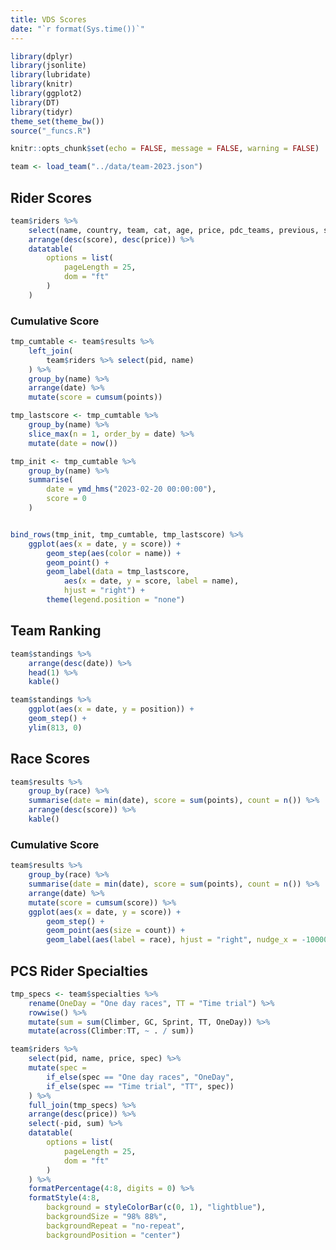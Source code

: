```yaml
---
title: VDS Scores
date: "`r format(Sys.time())`"
---
```


```r
library(dplyr)
library(jsonlite)
library(lubridate)
library(knitr)
library(ggplot2)
library(DT)
library(tidyr)
theme_set(theme_bw())
source("_funcs.R")

knitr::opts_chunk$set(echo = FALSE, message = FALSE, warning = FALSE)
```

```r
team <- load_team("../data/team-2023.json")
```

## Rider Scores

```r
team$riders %>%
    select(name, country, team, cat, age, price, pdc_teams, previous, score) %>%
    arrange(desc(score), desc(price)) %>%
    datatable(
        options = list(
            pageLength = 25,
            dom = "ft"
        )
    )
```

### Cumulative Score

```r
tmp_cumtable <- team$results %>%
    left_join(
        team$riders %>% select(pid, name)
    ) %>%
    group_by(name) %>%
    arrange(date) %>%
    mutate(score = cumsum(points))

tmp_lastscore <- tmp_cumtable %>%
    group_by(name) %>%
    slice_max(n = 1, order_by = date) %>%
    mutate(date = now())

tmp_init <- tmp_cumtable %>%
    group_by(name) %>%
    summarise(
        date = ymd_hms("2023-02-20 00:00:00"),
        score = 0
    )


bind_rows(tmp_init, tmp_cumtable, tmp_lastscore) %>%
    ggplot(aes(x = date, y = score)) +
        geom_step(aes(color = name)) +
        geom_point() +
        geom_label(data = tmp_lastscore,
            aes(x = date, y = score, label = name),
            hjust = "right") +
        theme(legend.position = "none")
```

## Team Ranking

```r
team$standings %>%
    arrange(desc(date)) %>%
    head(1) %>%
    kable()
```

```r
team$standings %>%
    ggplot(aes(x = date, y = position)) +
    geom_step() +
    ylim(813, 0)
```

## Race Scores

```r
team$results %>%
    group_by(race) %>%
    summarise(date = min(date), score = sum(points), count = n()) %>%
    arrange(desc(score)) %>%
    kable()
```

### Cumulative Score

```r
team$results %>%
    group_by(race) %>%
    summarise(date = min(date), score = sum(points), count = n()) %>%
    arrange(date) %>%
    mutate(score = cumsum(score)) %>%
    ggplot(aes(x = date, y = score)) +
        geom_step() +
        geom_point(aes(size = count)) +
        geom_label(aes(label = race), hjust = "right", nudge_x = -10000)
```

## PCS Rider Specialties

```r
tmp_specs <- team$specialties %>%
    rename(OneDay = "One day races", TT = "Time trial") %>%
    rowwise() %>%
    mutate(sum = sum(Climber, GC, Sprint, TT, OneDay)) %>%
    mutate(across(Climber:TT, ~ . / sum))

team$riders %>%
    select(pid, name, price, spec) %>%
    mutate(spec =
        if_else(spec == "One day races", "OneDay",
        if_else(spec == "Time trial", "TT", spec))
    ) %>%
    full_join(tmp_specs) %>%
    arrange(desc(price)) %>%
    select(-pid, sum) %>%
    datatable(
        options = list(
            pageLength = 25,
            dom = "ft"
        )
    ) %>%
    formatPercentage(4:8, digits = 0) %>%
    formatStyle(4:8, 
        background = styleColorBar(c(0, 1), "lightblue"),
        backgroundSize = "98% 88%",
        backgroundRepeat = "no-repeat",
        backgroundPosition = "center")
```
